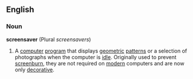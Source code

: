 ==English==
===Noun===
'''screensaver''' (Plural ''screensavers'')
# A [[computer]] [[program]] that displays [[geometric]] [[pattern]]s or a selection of photographs when the computer is [[idle]].  Originally used to prevent [[screenburn]], they are not required on [[modern]] computers and are now only [[decorative]].